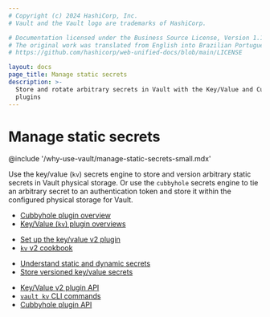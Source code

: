 ```yaml
---
# Copyright (c) 2024 HashiCorp, Inc.
# Vault and the Vault logo are trademarks of HashiCorp.

# Documentation licensed under the Business Source License, Version 1.1.
# The original work was translated from English into Brazilian Portuguese.
# https://github.com/hashicorp/web-unified-docs/blob/main/LICENSE

layout: docs
page_title: Manage static secrets
description: >-
  Store and rotate arbitrary secrets in Vault with the Key/Value and Cubbyhole
  plugins
---
```


# Manage static secrets

@include '/why-use-vault/manage-static-secrets-small.mdx'


Use the key/value (`kv`) secrets engine to store and version arbitrary static
secrets in Vault physical storage. Or use the `cubbyhole` secrets engine to tie
an arbitrary secret to an authentication token and store it within the
configured physical storage for Vault.


<Tabs>
<Tab heading="Key concepts + Overviews" group="overviews">

- [Cubbyhole plugin overview](/vault/docs/secrets/cubbyhole)
- [Key/Value (`kv`) plugin overviews](/vault/docs/secrets/kv)

</Tab>
<Tab heading="Guides" group="guides">

- [Set up the key/value v2 plugin](/vault/docs/secrets/kv/kv-v2/setup)
- [`kv` v2 cookbook](/vault/docs/secrets/kv/kv-v2/cookbook/read-data)

</Tab>
<Tab heading="Tutorials" group="tutorials">

- [Understand static and dynamic secrets](/vault/tutorials/get-started/understand-static-dynamic-secrets)
- [Store versioned key/value secrets](/vault/tutorials/secrets-management/versioned-kv)

</Tab>
<Tab heading="References" group="reference">

- [Key/Value v2 plugin API ](/vault/api-docs/secret/kv/kv-v2)
- [`vault kv` CLI commands](/vault/docs/commands/kv)
- [Cubbyhole plugin API](/vault/api-docs/secret/cubbyhole)

</Tab>
</Tabs>
